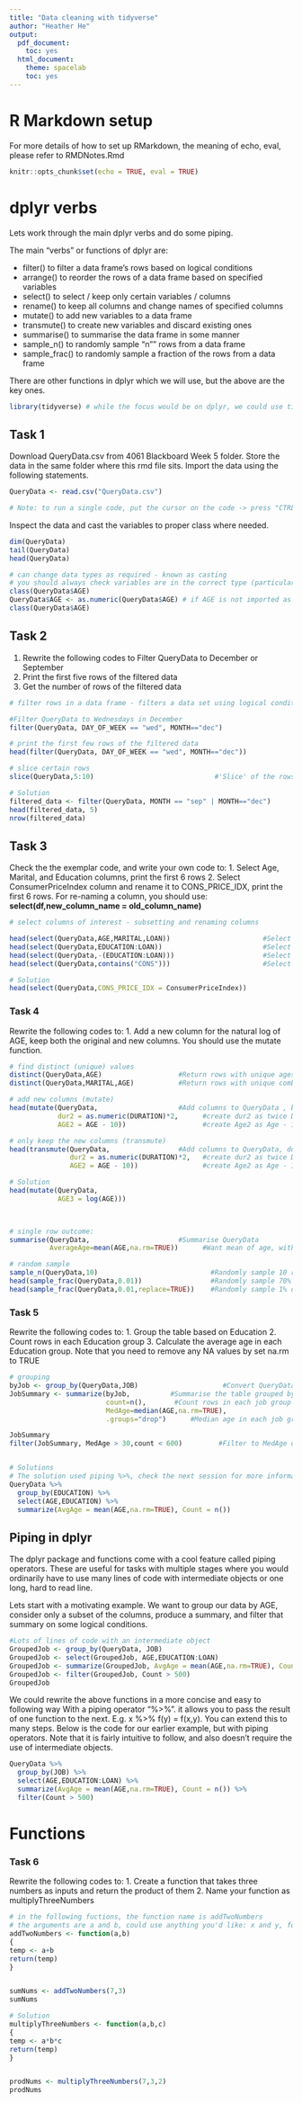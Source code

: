 ---
title: "Data cleaning with tidyverse"
author: "Heather He"
output:
  pdf_document:
    toc: yes
  html_document:
    theme: spacelab
    toc: yes
---

# R Markdown setup 
For more details of how to set up RMarkdown, the meaning of echo, eval, please refer to RMDNotes.Rmd
```{r setup, include=FALSE}
knitr::opts_chunk$set(echo = TRUE, eval = TRUE)
```

# dplyr verbs
Lets work through the main dplyr verbs and do some piping. 

The main "verbs" or functions of dplyr are:

- filter() to filter a data frame's rows based on logical conditions
- arrange() to reorder the rows of a data frame based on specified variables
- select() to select / keep only certain variables / columns
- rename() to keep all columns and change names of specified columns
- mutate() to add new variables to a data frame
- transmute() to create new variables and discard existing ones
- summarise() to summarise the data frame in some manner
- sample_n() to randomly sample "n"" rows from a data frame
- sample_frac() to randomly sample a fraction of the rows from a data frame

There are other functions in dplyr which we will use, but the above are the key ones.

```{r, LetsDoSomeDplyr}
library(tidyverse) # while the focus would be on dplyr, we could use tidyverse to import most of the commonly used data science packages, including dplyr

```

## Task 1
Download QueryData.csv from 4061 Blackboard Week 5 folder.
Store the data in the same folder where this rmd file sits.
Import the data using the following statements. 

```{r}

QueryData <- read.csv("QueryData.csv")

# Note: to run a single code, put the cursor on the code -> press "CTRL+ENTER"
```

Inspect the data and cast the variables to proper class where needed. 
```{r}
dim(QueryData) 
tail(QueryData)
head(QueryData)

# can change data types as required - known as casting
# you should always check variables are in the correct type (particularly after getting them from a database)
class(QueryData$AGE)
QueryData$AGE <- as.numeric(QueryData$AGE) # if AGE is not imported as numeric, do the casting 
class(QueryData$AGE)


```

## Task 2
1. Rewrite the following codes to Filter QueryData to December or September 
2. Print the first five rows of the filtered data
3. Get the number of rows of the filtered data 
```{r}
# filter rows in a data frame - filters a data set using logical conditions

#Filter QueryData to Wednesdays in December
filter(QueryData, DAY_OF_WEEK == "wed", MONTH=="dec")

# print the first few rows of the filtered data 
head(filter(QueryData, DAY_OF_WEEK == "wed", MONTH=="dec")) 

# slice certain rows 
slice(QueryData,5:10)                              #'Slice' of the rows of 5 - 10

# Solution
filtered_data <- filter(QueryData, MONTH == "sep" | MONTH=="dec")
head(filtered_data, 5)
nrow(filtered_data)

```

## Task 3

Check the the exemplar code, and write your own code to: 
1. Select Age, Marital, and Education columns, print the first 6 rows
2. Select ConsumerPriceIndex column and rename it to CONS_PRICE_IDX, print the first 6 rows. For re-naming a column, you should use:
**select(df,new_column_name = old_column_name)**

```{r}
# select columns of interest - subsetting and renaming columns

head(select(QueryData,AGE,MARITAL,LOAN))                       #Select Age, Marital, and Loan columns
head(select(QueryData,EDUCATION:LOAN))                         #Select columns Education through Loan
head(select(QueryData,-(EDUCATION:LOAN)))                      #Select columns other than Education through Loan
head(select(QueryData,contains("CONS")))                       #Select columns with "CONS" in the name

# Solution 
head(select(QueryData,CONS_PRICE_IDX = ConsumerPriceIndex))

```

### Task 4
Rewrite the following codes to:
1. Add a new column for the natural log of AGE, keep both the original and new columns. You should use the mutate function. 

```{r}
# find distinct (unique) values
distinct(QueryData,AGE)                   #Return rows with unique ages
distinct(QueryData,MARITAL,AGE)           #Return rows with unique combinations of Marital and Age

# add new columns (mutate)
head(mutate(QueryData,                    #Add columns to QueryData , but keep all
            dur2 = as.numeric(DURATION)*2,      #create dur2 as twice Duration
            AGE2 = AGE - 10))                   #create Age2 as Age - 10

# only keep the new columns (transmute)
head(transmute(QueryData,                 #Add columns to QueryData, don't keep all
               dur2 = as.numeric(DURATION)*2,   #create dur2 as twice Duration
               AGE2 = AGE - 10))                #create Age2 as Age - 10

# Solution
head(mutate(QueryData,                    
            AGE3 = log(AGE)))                   

  
```

```{r}
# single row outcome: 
summarise(QueryData,                      #Summarise QueryData
          AverageAge=mean(AGE,na.rm=TRUE))      #Want mean of age, with column name "AverageAge"

# random sample
sample_n(QueryData,10)                            #Randomly sample 10 rows of QueryData
head(sample_frac(QueryData,0.01))                 #Randomly sample 70% of the rows of QueryData
head(sample_frac(QueryData,0.01,replace=TRUE))    #Randomly sample 1% of the rows of QueryData with replacement

```


### Task 5
Rewrite the following codes to:
1. Group the table based on Education
2. Count rows in each Education group
3. Calculate the average age in each Education group. Note that you need to remove any NA values by set na.rm to TRUE

```{r}
# grouping
byJob <- group_by(QueryData,JOB)                     #Convert QueryData into a grouped table based on JOB
JobSummary <- summarize(byJob,          #Summarise the table grouped by job
                        count=n(),       #Count rows in each job group
                        MedAge=median(AGE,na.rm=TRUE),
                        .groups="drop")      #Median age in each job group

JobSummary
filter(JobSummary, MedAge > 30,count < 600)         #Filter to MedAge older than 30, with less than 600 people


# Solutions
# The solution used piping %>%, check the next session for more information about %>%
QueryData %>%
  group_by(EDUCATION) %>% 
  select(AGE,EDUCATION) %>% 
  summarize(AvgAge = mean(AGE,na.rm=TRUE), Count = n())

```


## Piping in dplyr

The dplyr package and functions come with a cool feature called piping operators. These are useful for tasks with multiple stages where you would ordinarily have to use many lines of code with intermediate objects or one long, hard to read line. 

Lets start with a motivating example. We want to group our data by AGE, consider only a subset of the columns, produce a summary, and filter that summary on some logical conditions. 


```{r,piping}
#Lots of lines of code with an intermediate object
GroupedJob <- group_by(QueryData, JOB)
GroupedJob <- select(GroupedJob, AGE,EDUCATION:LOAN)
GroupedJob <- summarize(GroupedJob, AvgAge = mean(AGE,na.rm=TRUE), Count = n())
GroupedJob <- filter(GroupedJob, Count > 500)
GroupedJob
```

We could rewrite the above functions in a more concise and easy to following way With a piping operator "%>%". it allows you to pass the result of one function to the next. E.g. x %>% f(y) = f(x,y). You can extend this to many steps. Below is the code for our earlier example, but with piping operators. Note that it is fairly intuitive to follow, and also doesn't require the use of intermediate objects.


```{r,piping2}
QueryData %>% 
  group_by(JOB) %>% 
  select(AGE,EDUCATION:LOAN) %>% 
  summarize(AvgAge = mean(AGE,na.rm=TRUE), Count = n()) %>% 
  filter(Count > 500)
```

# Functions

### Task 6
Rewrite the following codes to:
1. Create a function that takes three numbers as inputs and return the product of them 
2. Name your function as multiplyThreeNumbers
```{r,SimpleFunction}

# in the following fuctions, the function name is addTwoNumbers
# the arguments are a and b, could use anything you'd like: x and y, for example 
addTwoNumbers <- function(a,b)
{
temp <- a+b
return(temp)
}


sumNums <- addTwoNumbers(7,3)
sumNums

# Solution
multiplyThreeNumbers <- function(a,b,c)
{
temp <- a*b*c
return(temp)
}


prodNums <- multiplyThreeNumbers(7,3,2)
prodNums


```


